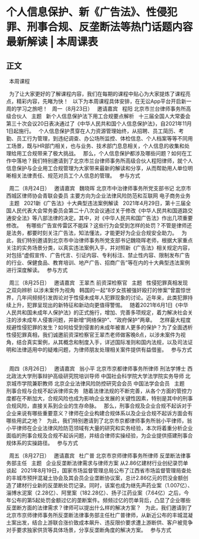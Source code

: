 # 个人信息保护、新《广告法》、性侵犯罪、刑事合规、反垄断法等热门话题内容最新解读 | 本周课表
## 正文
 
本周课程
 

 
为了让大家更好的了解课程内容，我们在每期的课程中贴心为大家提炼了课程亮点，精彩内容，先睹为快！
 
以下为本周课程具体安排，在无讼App平台开启新一周的学习之旅吧！
 
周一（8月23日）
 
邀请嘉宾
 
程阳
北京市兰台律师事务所高级合伙人
 
主题
 
新个人信息保护法下用工合规要点解析
 
十三届全国人大常委会第三十次会议20日表决通过了《中华人民共和国个人信息保护法》，自2021年11月1日起施行。
 
个人信息保护贯穿在人力资源管理始终，从招聘、员工简历、考勤、员工行为管理，到违纪调查、办公场所监控、体检信息、个人档案等等不同用工场景，既与HR部门相关，也与业务、技术部门息息相关，个人信息的收集和处理给用工合规带来了极大挑战。
 
那么，个人信息保护都涉及哪些问题？如何在工作中落地？我们特别邀请到了北京市兰台律师事务所高级合伙人程阳律师，就个人信息保护与企业用工合规管理为大家带来最新的解读和分享，从而帮助用人单位明晰相关法律责任、规范对员工个人信息的管理。
 
参与方式
 

 
周二（8月24日）
 
邀请嘉宾
 
魏晓晖
北京市中治律师事务所党支部书记
北京市西城区律师协会青联会委员
主要方向为企业法律风险防范和互联网
电子商务业务
 
主题
 
2021新《广告法》十大典型违法案例解读
 
2021年4月29日，第十三届全国人民代表大会常务委员会第二十八次会议通过关于修改《中华人民共和国道路交通安全法》等八部法律的决定。其中，对《中华人民共和国广告法》作出几项重要修改。
 
有哪些广告宣传雷区不能踩？这些行为会受到怎样的处罚？不管是律师还是法务，都要时刻关注广告法，知法懂法，才能更好为企业合规安全助力。
 
为此，我们特别邀请到北京市中治律师事务所党支部书记魏晓晖老师，根据大家重点关注的实务场景分类，以真实违法案例入手，并对照新《广告法》相关规定内容，对包括“虚假宣传、广告代言、引证内容、专利标注、禁止性内容、限制发布广告的行业、保健食品、教育培训、地产广告、招商广告”等在内的十大典型违法案例进行深度解读。
 
参与方式
 

 
周三（8月25日）
 
邀请嘉宾
 
王翠杰
前资深检察官
 
主题
 
性侵犯罪真相发现之双向辨析
以涉未案件为视角
 
韩国的一起“8岁女孩被强奸殴打的惨案”曾震惊世界，几年间频频引发舆论对于性侵未成年人犯罪现象的讨论。近年来，此类犯罪持续上升，犯罪呈现出的新特征和新动向更值得警惕。
 
随着2021年6月1日《中华人民共和国未成年人保护法》的正式施行，增加、完善多项规定，着力解决社会关注的涉未成年人侵害问题，并新增“网络保护”、“政府保护”两章。
 
怎样最大程度规避性侵犯罪的发生？如何给受到侵害的未成年被害人更多的保护？为了全面透析性侵犯罪真相，我们诚邀前资深检察官王翠杰老师做客晚8点，以涉未案件为视角，结合真实案例，从其概念和制度入手，详述国际准则和国内法规，以及司法证明和法律适用中的疑难问题，为律师朋友处理相关案件提供有益借鉴。
 
参与方式
 

 
周四（8月26日）
 
邀请嘉宾
 
翁小平
北京市京都律师事务所律师
刑法学博士
西北政法大学刑事辩护高级研究院培训导师
中国社会科学院大学法学院实务导师
北京城市学院兼职教师
北京企业法律风险防控研究会会员
中国法学会会员
 
主题
 
刑事合规与合规不起诉律师实务
 
随着法律法规的不断完善，从各个方面的管控力度都在不断加大，合规风险也成为影响企业发展的关键性因素，特别是其中的刑事合规风险，直接关系到企业的生存命脉。
 
那么，刑事合规及企业合规不起诉对于企业来说有哪些重要意义？律师在企业构建合规体系以及企业合规不起诉方面会有哪些用武之地？
 
为此，我们特别邀请到了北京市京都律师事务所翁小平律师，翁小平律师在企业法律风险防范领域有大量的研究和实务经验，本次将着重分析企业面临的刑事合规及合规不起诉问题，并结合律师实操经验，为企业提供搭建刑事合规体系的实操路径。
 
参与方式
 

 
周五（8月27日）
 
邀请嘉宾
 
杜广普
北京市京师律师事务所律师
反垄断法律事务部主任
 
主题
 
企业反垄断法律需求与律师方案
从2.86亿建材行业创纪录罚单谈起
 
2021年8月19日，国家市场监督管理总局公布了江西省市场监督管理局查处的丰城市预拌混凝土协会及其会员企业垄断协议案，总计2.86亿元的罚没金额创造了建材行业新的反垄断处罚记录。同时，该案也成为继先声药业案（1.007亿）、淄博水泥案（2.28亿）、阿里案（182.28亿）、扬子江药业案（7.64亿）之后，今年公布的第5起处罚金额过亿的垄断案件。频频过亿的罚单背后，凸显了企业哪些反垄断方面的法律需求？律师可以提出什么样的解决方案？
 
为此，我们邀请到了北京市京师律师事务所反垄断法律事务部主任杜广普律师，从新近公布的丰城混凝土案出发，结合上游联合涨价致成本飙升、违反限价要求遭上游断供、客户被竞争对手要求独家供货等具体场景，分享反垄断角度的解决方案。
 
参与方式
 


